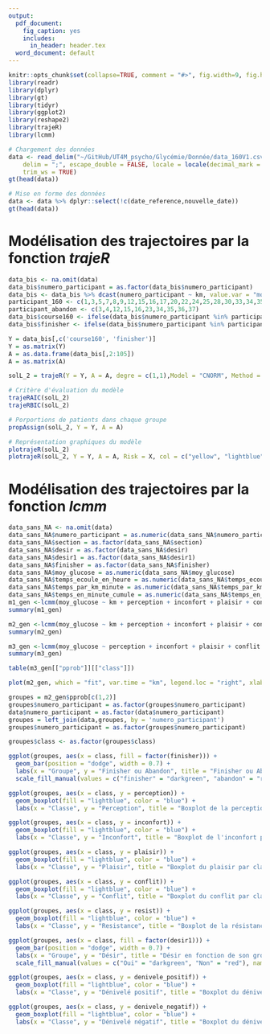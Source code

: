 ```yaml
---
output:
  pdf_document:
    fig_caption: yes
    includes:
      in_header: header.tex
  word_document: default
---
```


```r
knitr::opts_chunk$set(collapse=TRUE, comment = "#>", fig.width=9, fig.height=6, eval=TRUE, echo = FALSE, results="verbatim", warning=FALSE)
library(readr)
library(dplyr)
library(gt)
library(tidyr)
library(ggplot2)
library(reshape2)
library(trajeR)
library(lcmm)
```

\newpage
\tableofcontents
\newpage

```r
# Chargement des données
data <- read_delim("~/GitHub/UT4M_psycho/Glycémie/Donnée/data_160V1.csv", 
    delim = ";", escape_double = FALSE, locale = locale(decimal_mark = ","), 
    trim_ws = TRUE)
gt(head(data))
```

```r
# Mise en forme des données
data <- data %>% dplyr::select(!c(date_reference,nouvelle_date)) 
gt(head(data))
```
 
# Modélisation des trajectoires par la fonction *trajeR*

```r
data_bis <- na.omit(data)
data_bis$numero_participant = as.factor(data_bis$numero_participant)
data_bis <- data_bis %>% dcast(numero_participant ~ km, value.var = "moy_glucose")
participant_160 <- c(1,3,5,7,8,9,12,15,16,17,20,22,24,25,28,30,33,34,35,36)
participant_abandon <- c(3,4,12,15,16,23,34,35,36,37)
data_bis$course160 <- ifelse(data_bis$numero_participant %in% participant_160, 1, 0)
data_bis$finisher <- ifelse(data_bis$numero_participant %in% participant_abandon, 0, 1)
```

```r
Y = data_bis[,c('course160', 'finisher')]
Y = as.matrix(Y)
A = as.data.frame(data_bis[,2:105])
A = as.matrix(A)
```

```r
solL_2 = trajeR(Y = Y, A = A, degre = c(1,1),Model = "CNORM", Method = "L", ssigma = FALSE)

# Critère d'évaluation du modèle
trajeRAIC(solL_2)
trajeRBIC(solL_2)

# Porportions de patients dans chaque groupe
propAssign(solL_2, Y = Y, A = A)

# Représentation graphiques du modèle
plotrajeR(solL_2)
plotrajeR(solL_2, Y = Y, A = A, Risk = X, col = c("yellow", "lightblue", "orange", "mediumblue"))
```


# Modélisation des trajectoires par la fonction *lcmm*

```r
data_sans_NA <- na.omit(data)
data_sans_NA$numero_participant = as.numeric(data_sans_NA$numero_participant)
data_sans_NA$section = as.factor(data_sans_NA$section)
data_sans_NA$desir = as.factor(data_sans_NA$desir)
data_sans_NA$desir1 = as.factor(data_sans_NA$desir1)
data_sans_NA$finisher = as.factor(data_sans_NA$finisher)
data_sans_NA$moy_glucose = as.numeric(data_sans_NA$moy_glucose)
data_sans_NA$temps_ecoule_en_heure = as.numeric(data_sans_NA$temps_ecoule_en_heure)
data_sans_NA$temps_par_km_minute = as.numeric(data_sans_NA$temps_par_km_minute)
data_sans_NA$temps_en_minute_cumule = as.numeric(data_sans_NA$temps_en_minute_cumule)
m1_gen <-lcmm(moy_glucose ~ km + perception + inconfort + plaisir + conflit + resist + desir1 + finisher, random=~1, subject='numero_participant', ng=1, data=data_sans_NA)
summary(m1_gen)
```

```r
m2_gen <-lcmm(moy_glucose ~ km + perception + inconfort + plaisir + conflit + resist + desir1 + finisher, random=~1, subject='numero_participant', ng=2, mixture = ~ km + perception + inconfort + plaisir + conflit + resist + desir1 + finisher, data=data_sans_NA,B=random(m1_gen))
summary(m2_gen)
```

```r
m3_gen <-lcmm(moy_glucose ~ perception + inconfort + plaisir + conflit + resist + desir1 + finisher + denivele_positif + denivele_negatif, random=~1, subject='numero_participant', ng=3, mixture = ~ perception + inconfort + plaisir + conflit + resist + desir1 + finisher + denivele_positif + denivele_negatif, data=data_sans_NA,B=random(m1_gen))
summary(m3_gen)
```


```r
table(m3_gen[["pprob"]][["class"]])
```

```r
plot(m2_gen, which = "fit", var.time = "km", legend.loc = "right", xlab = "Temps", main = "", ylab = "Processus latent")
```

```r
groupes = m2_gen$pprob[c(1,2)]
groupes$numero_participant = as.factor(groupes$numero_participant)
data$numero_participant = as.factor(data$numero_participant)
groupes = left_join(data,groupes, by = 'numero_participant')
groupes$numero_participant = as.factor(groupes$numero_participant)
```

```r
groupes$class <- as.factor(groupes$class)
```

```r
ggplot(groupes, aes(x = class, fill = factor(finisher))) +
  geom_bar(position = "dodge", width = 0.7) +
  labs(x = "Groupe", y = "Finisher ou Abandon", title = "Finisher ou Abandon en fonction de son groupe") +
  scale_fill_manual(values = c("finisher" = "darkgreen", "abandon" = "red"), name = "Finisher ou Abandon")
```


```r
ggplot(groupes, aes(x = class, y = perception)) +
  geom_boxplot(fill = "lightblue", color = "blue") +
  labs(x = "Classe", y = "Perception", title = "Boxplot de la perception par classe")
```


```r
ggplot(groupes, aes(x = class, y = inconfort)) +
  geom_boxplot(fill = "lightblue", color = "blue") +
  labs(x = "Classe", y = "Inconfort", title = "Boxplot de l'inconfort par classe")
```

```r
ggplot(groupes, aes(x = class, y = plaisir)) +
  geom_boxplot(fill = "lightblue", color = "blue") +
  labs(x = "Classe", y = "Plaisir", title = "Boxplot du plaisir par classe")
```

```r
ggplot(groupes, aes(x = class, y = conflit)) +
  geom_boxplot(fill = "lightblue", color = "blue") +
  labs(x = "Classe", y = "Conflit", title = "Boxplot du conflit par classe")
```

```r
ggplot(groupes, aes(x = class, y = resist)) +
  geom_boxplot(fill = "lightblue", color = "blue") +
  labs(x = "Classe", y = "Resistance", title = "Boxplot de la résistance par classe")
```

```r
ggplot(groupes, aes(x = class, fill = factor(desir1))) +
  geom_bar(position = "dodge", width = 0.7) +
  labs(x = "Groupe", y = "Désir", title = "Désir en fonction de son groupe") +
  scale_fill_manual(values = c("Oui" = "darkgreen", "Non" = "red"), name = "Désir")
```

```r
ggplot(groupes, aes(x = class, y = denivele_positif)) +
  geom_boxplot(fill = "lightblue", color = "blue") +
  labs(x = "Classe", y = "Dénivelé positif", title = "Boxplot du dénivelé positif par classe")
```

```r
ggplot(groupes, aes(x = class, y = denivele_negatif)) +
  geom_boxplot(fill = "lightblue", color = "blue") +
  labs(x = "Classe", y = "Dénivelé négatif", title = "Boxplot du dénivelé négatif par classe")
```
